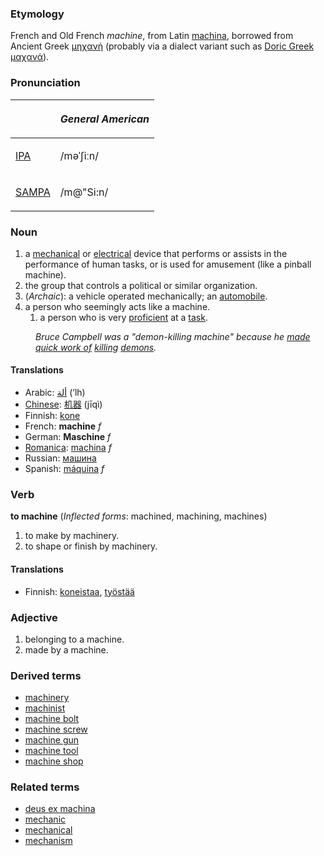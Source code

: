 ===Etymology===
French and Old French ''machine'', from Latin [[machina]], borrowed from Ancient Greek [[μηχανή]] (probably via a dialect variant such as [[w:Doric Greek|Doric Greek]] [[μαχανά]]).

===Pronunciation===
{| border=1 cellpadding=5
! !! ''General American'' 
|-
| [[w:IPA|IPA]] || /məˈʃiːn/
|-
| [[w:SAMPA|SAMPA]] || /m@"Si:n/
|}

===Noun===
#a [[mechanical]] or [[electrical]] device that performs or assists in the performance of human tasks, or is used for amusement (like a pinball machine).
#the group that controls a political or similar organization.
#(''Archaic''): a vehicle operated mechanically; an [[automobile]].
#a person who seemingly acts like a machine.
##a person who is very [[proficient]] at a [[task]].  
:''Bruce Campbell was a "demon-killing machine" because he [[made quick work of]] [[kill]]ing [[demon]]s.''

====Translations====
*Arabic: [[ألة]] (ʼlh)
*[[Chinese]]: [[机器]] (jīqì)
*Finnish: [[kone]]
*French: '''machine''' ''f''
*German: '''Maschine''' ''f''
*[[Romanica]]: [[machina]] ''f''
*Russian: [[машина]] 
*Spanish: [[máquina]] ''f''

===Verb===
'''to machine''' (''Inflected forms'': machined, machining, machines)
#to make by machinery.
#to shape or finish by machinery.

====Translations====
*Finnish: [[koneistaa]], [[työstää]]

===Adjective===
#belonging to a machine.
#made by a machine.

===Derived terms===
*[[machinery]]
*[[machinist]]
*[[machine bolt]]
*[[machine screw]]
*[[machine gun]]
*[[machine tool]]
*[[machine shop]]

===Related terms===
*[[deus ex machina]]
*[[mechanic]]
*[[mechanical]]
*[[mechanism]]